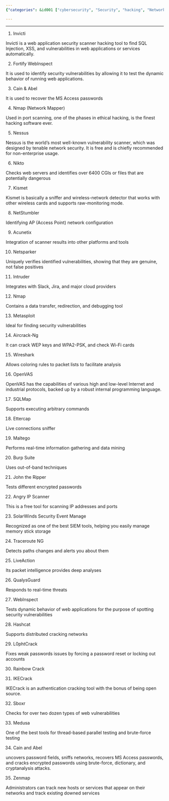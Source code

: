```yaml
---
{"categories": &id001 ["cybersecurity", "Security", "hacking", "Network Scanning", "webapp", "webhooks", "port scanning", "password recovery", "QualysGuard", "WebInspect", "Hashcat"], "category": "Security Tools", "date": "2022-12-07 05:26:13", "description": "This article discusses popular security tools used for various tasks such as web application scanning, port scanning, and password recovery. It provides examples of tools like QualysGuard, WebInspect, Hashcat, L0phtCrack, IKECrack, Medusa, Cain and Abel, and Zenmap, which are commonly utilized in the field of cybersecurity.", "tags": *id001, "title": "Tools From Breachforums"}

---
```


------

1. Invicti

Invicti is a web application security scanner hacking tool to find SQL Injection, XSS, and vulnerabilities in web applications or services automatically.

2. Fortify WebInspect

It is used to identify security vulnerabilities by allowing it to test the dynamic behavior of running web applications.

3. Cain & Abel

It is used to recover the MS Access passwords

4. Nmap (Network Mapper)

Used in port scanning, one of the phases in ethical hacking, is the finest hacking software ever.

5. Nessus

Nessus is the world’s most well-known vulnerability scanner, which was designed by tenable network security. It is free and is chiefly recommended for non-enterprise usage.

6. Nikto

Checks web servers and identifies over 6400 CGIs or files that are potentially dangerous

7. Kismet

Kismet is basically a sniffer and wireless-network detector that works with other wireless cards and supports raw-monitoring mode.

8. NetStumbler

Identifying AP (Access Point) network configuration

9. Acunetix

Integration of scanner results into other platforms and tools

10. Netsparker

Uniquely verifies identified vulnerabilities, showing that they are genuine, not false positives

11. Intruder

Integrates with Slack, Jira, and major cloud providers

12. Nmap

Contains a data transfer, redirection, and debugging tool

13. Metasploit

Ideal for finding security vulnerabilities

14. Aircrack-Ng

It can crack WEP keys and WPA2-PSK, and check Wi-Fi cards

15. Wireshark

Allows coloring rules to packet lists to facilitate analysis

16. OpenVAS

OpenVAS has the capabilities of various high and low-level Internet and industrial protocols, backed up by a robust internal programming language.

17. SQLMap

Supports executing arbitrary commands

18. Ettercap

Live connections sniffer

19. Maltego

Performs real-time information gathering and data mining

20. Burp Suite

Uses out-of-band techniques

21. John the Ripper

Tests different encrypted passwords

22. Angry IP Scanner

This is a free tool for scanning IP addresses and ports

23. SolarWinds Security Event Manage

Recognized as one of the best SIEM tools, helping you easily manage memory stick storage

24. Traceroute NG

Detects paths changes and alerts you about them

25. LiveAction

Its packet intelligence provides deep analyses

26. QualysGuard

Responds to real-time threats

27. WebInspect

Tests dynamic behavior of web applications for the purpose of spotting security vulnerabilities

28. Hashcat

Supports distributed cracking networks

29. L0phtCrack

Fixes weak passwords issues by forcing a password reset or locking out accounts

30. Rainbow Crack

31. IKECrack

IKECrack is an authentication cracking tool with the bonus of being open source.

32. Sboxr

Checks for over two dozen types of web vulnerabilities

33. Medusa

One of the best tools for thread-based parallel testing and brute-force testing

34. Cain and Abel

uncovers password fields, sniffs networks, recovers MS Access passwords, and cracks encrypted passwords using brute-force, dictionary, and cryptanalysis attacks.

35. Zenmap

Administrators can track new hosts or services that appear on their networks and track existing downed services

